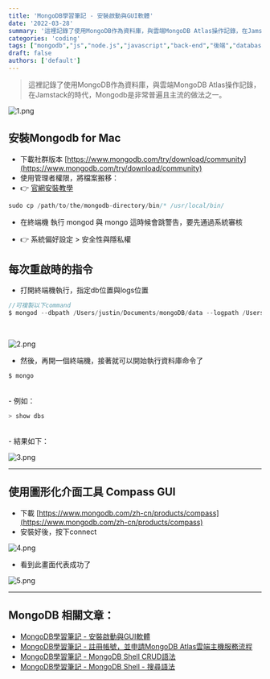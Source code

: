 ```yaml
---
title: 'MongoDB學習筆記 - 安裝啟動與GUI軟體'
date: '2022-03-28'
summary: '這裡記錄了使用MongoDB作為資料庫，與雲端MongoDB Atlas操作記錄，在Jamstack的時代，Mongodb是非常普遍且主流的做法之一。'
categories: 'coding'
tags: ["mongodb","js","node.js","javascript","back-end","後端","database","db","Jamstack"]
draft: false
authors: ['default']
---
```


> 這裡記錄了使用MongoDB作為資料庫，與雲端MongoDB Atlas操作記錄，在Jamstack的時代，Mongodb是非常普遍且主流的做法之一。

![1.png](/static/images/blog/mongodb-1/1.png)

## 安裝Mongodb for Mac

- 下載社群版本 [https://www.mongodb.com/try/download/community](https://www.mongodb.com/try/download/community)
- 使用管理者權限，將檔案搬移：
- 👉 [官網安裝教學](https://www.mongodb.com/docs/manual/tutorial/install-mongodb-enterprise-on-os-x/)

```js showLineNumbers
sudo cp /path/to/the/mongodb-directory/bin/* /usr/local/bin/
```

- 在終端機 執行 mongod 與 mongo 這時候會跳警告，要先通過系統審核

- 👉 系統偏好設定 > 安全性與隱私權



## 每次重啟時的指令

- 打開終端機執行，指定db位置與logs位置


```js showLineNumbers
//可複製以下command
$ mongod --dbpath /Users/justin/Documents/mongoDB/data --logpath /Users/justin/Documents/mongoDB/logs/mongo.log
```
<br/>

![2.png](/static/images/blog/mongodb-1/2.png)

- 然後，再開一個終端機，接著就可以開始執行資料庫命令了

```js showLineNumbers
$ mongo
```

<br/>
- 例如：

```js showLineNumbers
> show dbs
```

<br/>
- 結果如下：

![3.png](/static/images/blog/mongodb-1/3.png)

---

## 使用圖形化介面工具 Compass GUI

- 下載 [https://www.mongodb.com/zh-cn/products/compass](https://www.mongodb.com/zh-cn/products/compass)
- 安裝好後，按下connect

![4.png](/static/images/blog/mongodb-1/4.png)

- 看到此畫面代表成功了

![5.png](/static/images/blog/mongodb-1/5.png)


---


## MongoDB 相關文章：
- <a href="/blog/learn-mongodb/mongodb-1">MongoDB學習筆記 - 安裝啟動與GUI軟體</a><br/>
- <a href="/blog/learn-mongodb/mongodb-2">MongoDB學習筆記 - 註冊帳號，並申請MongoDB Atlas雲端主機服務流程</a><br/>
- <a href="/blog/learn-mongodb/mongodb-3">MongoDB學習筆記 - MongoDB Shell CRUD語法</a><br/>
- <a href="/blog/learn-mongodb/mongodb-4">MongoDB學習筆記 - MongoDB Shell - 搜尋語法</a><br/>
